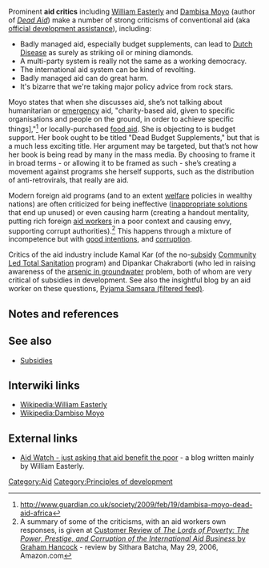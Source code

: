 Prominent '''aid critics''' including [[William Easterly]] and [[Dambisa Moyo]] (author of ''[[Dead Aid]]'') make a number of strong criticisms of conventional aid (aka [[official development assistance]]), including:

* Badly managed aid, especially budget supplements, can lead to [http://en.wikipedia.org/wiki/Dutch_disease Dutch Disease] as surely as striking oil or mining diamonds.
* A multi-party system is really not the same as a working democracy.
* The international aid system can be kind of revolting.
* Badly managed aid can do great harm.
* It's bizarre that we're taking major policy advice from rock stars.

Moyo states that when she discusses aid, she’s not talking about humanitarian or [[emergency]] aid, "charity-based aid, given to specific organisations and people on the ground, in order to achieve specific things],"<ref>http://www.guardian.co.uk/society/2009/feb/19/dambisa-moyo-dead-aid-africa</ref> or locally-purchased [[food aid]]. She is objecting to is budget support. Her book ought to be titled "Dead Budget Supplements," but that is a much less exciting title. Her argument may be targeted, but that’s not how her book is being read by many in the mass media. By choosing to frame it in broad terms - or allowing it to be framed as such - she’s creating a movement against programs she herself supports, such as the distribution of anti-retrovirals, that really are aid.


Modern foreign aid programs (and to an extent [[welfare]] policies in wealthy nations) are often criticized for being ineffective ([[inappropriate technology|inappropriate solutions]] that end up unused) or even causing harm (creating a handout mentality, putting rich foreign [[aid workers]] in a poor context and causing envy, supporting corrupt authorities).<ref>A summary of some of the criticisms, with an aid workers own responses, is given at [http://www.amazon.com/review/R2DEVDJMYZZT4E/ref=cm_cr_rdp_perm Customer Review of ''The Lords of Poverty: The Power, Prestige, and Corruption of the International Aid Business'' by Graham Hancock] - review by Sithara Batcha, May 29, 2006, Amazon.com</ref> This happens through a mixture of incompetence but with [[Good intentions, disastrous outcomes|good   intentions]], and [[corruption]].

Critics of the aid industry include Kamal Kar (of the no-[[subsidy]] [[Community Led Total Sanitation]] program) and Dipankar Chakraborti (who led in raising awareness of the [[arsenic in groundwater]] problem, both of whom are very critical of subsidies in development. See also the insightful blog by an aid worker on these questions, [http://vasco-pyjama.livejournal.com/tag/aid,aid_work,aid_worker,development Pyjama Samsara (filtered feed)].

== Notes and references ==
{{reflist}}

== See also ==

* [[Subsidies]]


== Interwiki links ==

* [[Wikipedia:William Easterly]]
* [[Wikipedia:Dambiso Moyo]]


== External links ==
{{add links}}

* [http://aidwatchers.com/ Aid Watch - just asking that aid benefit the poor] - a blog written mainly by William Easterly.

{{attrib bloodandmilk|url=http://bloodandmilk.org/?p=1272 }}

{{stub}}

[[Category:Aid]]
[[Category:Principles of development]]